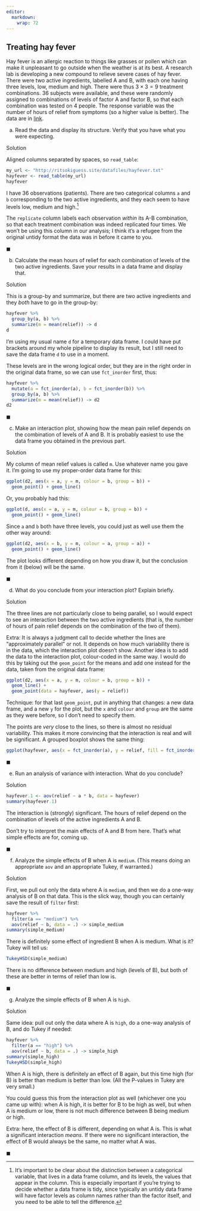 ```yaml
---
editor: 
  markdown: 
    wrap: 72
---
```


## Treating hay fever

Hay fever is an allergic reaction to things like grasses or pollen which
can make it unpleasant to go outside when the weather is at its best. A
research lab is developing a new compound to relieve severe cases of hay
fever. There were two active ingredients, labelled A and B, with each
one having three levels, low, medium and high. There were thus
$3\times 3=9$ treatment combinations. 36 subjects were available, and
these were randomly assigned to combinations of levels of factor A and
factor B, so that each combination was tested on 4 people. The response
variable was the number of hours of relief from symptoms (so a higher
value is better). The data are in
[link](http://ritsokiguess.site/datafiles/hayfever.txt).

(a) Read the data and display its structure. Verify that you have what
    you were expecting.

Solution

Aligned columns separated by spaces, so `read_table`:

```r
my_url <- "http://ritsokiguess.site/datafiles/hayfever.txt"
hayfever <- read_table(my_url)
hayfever
```

I have 36 observations (patients). There are two categorical columns `a`
and `b` corresponding to the two active ingredients, and they each seem
to have levels low, medium and high.[^_hayfever-1]

[^_hayfever-1]: It's important to be clear about the distinction between
    a categorical variable, that lives in a data frame column, and its
    levels, the values that appear in the column. This is especially
    important if you're trying to decide whether a data frame is tidy,
    since typically an untidy data frame will have factor levels as
    column names rather than the factor itself, and you need to be able
    to tell the difference.

The `replicate` column labels each observation *within* its A-B
combination, so that each treatment combination was indeed replicated
four times. We won't be using this column in our analysis; I think it's
a refugee from the original untidy format the data was in before it came
to you.

$\blacksquare$

(b) Calculate the mean hours of relief for each combination of levels of
    the two active ingredients. Save your results in a data frame and
    display that.

Solution

This is a group-by and summarize, but there are two active ingredients
and they *both* have to go in the group-by:

```r
hayfever %>%
  group_by(a, b) %>%
  summarize(m = mean(relief)) -> d
d
```

I'm using my usual name `d` for a temporary data frame. I could have put
brackets around my whole pipeline to display its result, but I still
need to save the data frame `d` to use in a moment.

These levels are in the wrong logical order, but they are in the right
order in the original data frame, so we can use `fct_inorder` first,
thus:

```r
hayfever %>%
  mutate(a = fct_inorder(a), b = fct_inorder(b)) %>%
  group_by(a, b) %>%
  summarize(m = mean(relief)) -> d2
d2
```

$\blacksquare$

(c) Make an interaction plot, showing how the mean pain relief depends
    on the combination of levels of A and B. It is probably easiest to
    use the data frame you obtained in the previous part.

Solution

My column of mean relief values is called `m`. Use whatever name you
gave it. I'm going to use my proper-order data frame for this:

```r
ggplot(d2, aes(x = a, y = m, colour = b, group = b)) +
  geom_point() + geom_line()
```

Or, you probably had this:

```r
ggplot(d, aes(x = a, y = m, colour = b, group = b)) +
  geom_point() + geom_line()
```

Since `a` and `b` both have three levels, you could just as well use
them the other way around:

```r
ggplot(d2, aes(x = b, y = m, colour = a, group = a)) +
  geom_point() + geom_line()
```

The plot looks different depending on how you draw it, but the
conclusion from it (below) will be the same.

$\blacksquare$

(d) What do you conclude from your interaction plot? Explain briefly.

Solution

The three lines are not particularly close to being parallel, so I would
expect to see an interaction between the two active ingredients (that
is, the number of hours of pain relief depends on the combination of the
two of them).

Extra: It is always a judgment call to decide whether the lines are
"approximately parallel" or not. It depends on how much variability
there is in the data, which the interaction plot doesn't show. Another
idea is to add the data to the interaction plot, colour-coded in the
same way. I would do this by taking out the `geom_point` for the means
and add one instead for the data, taken from the original data frame:

```r
ggplot(d2, aes(x = a, y = m, colour = b, group = b)) +
  geom_line() +
  geom_point(data = hayfever, aes(y = relief))
```

Technique: for that last `geom_point`, put in anything that changes: a
new data frame, and a new `y` for the plot, but the `x` and `colour` and
`group` are the same as they were before, so I don't need to specify
them.

The points are *very* close to the lines, so there is almost no residual
variability. This makes it more convincing that the interaction is real
and will be significant. A grouped boxplot shows the same thing:

```r
ggplot(hayfever, aes(x = fct_inorder(a), y = relief, fill = fct_inorder(b))) + geom_boxplot()
```

$\blacksquare$

(e) Run an analysis of variance with interaction. What do you conclude?

Solution

```r
hayfever.1 <- aov(relief ~ a * b, data = hayfever)
summary(hayfever.1)
```

The interaction is (strongly) significant. The hours of relief depend on
the combination of levels of the active ingredients A and B.

Don't try to interpret the main effects of A and B from here. That's
what simple effects are for, coming up.

$\blacksquare$

(f) Analyze the simple effects of B when A is `medium`. (This means
    doing an appropriate `aov` and an appropriate Tukey, if warranted.)

Solution

First, we pull out only the data where A is `medium`, and then we do a
one-way analysis of B on that data. This is the slick way, though you
can certainly save the result of `filter` first:

```r
hayfever %>%
  filter(a == "medium") %>%
  aov(relief ~ b, data = .) -> simple_medium
summary(simple_medium)
```

There is definitely some effect of ingredient B when A is medium. What
is it? Tukey will tell us:

```r
TukeyHSD(simple_medium)
```

There is no difference between medium and high (levels of B), but both
of these are better in terms of relief than low is.

$\blacksquare$

(g) Analyze the simple effects of B when A is `high`.

Solution

Same idea: pull out only the data where A is `high`, do a one-way
analysis of B, and do Tukey if needed:

```r
hayfever %>%
  filter(a == "high") %>%
  aov(relief ~ b, data = .) -> simple_high
summary(simple_high)
TukeyHSD(simple_high)
```

When A is high, there is definitely an effect of B again, but this time
high (for B) is better than medium is better than low. (All the P-values
in Tukey are very small.)

You could guess this from the interaction plot as well (whichever one
you came up with): when A is high, it is better for B to be high as
well, but when A is medium or low, there is not much difference between
B being medium or high.

Extra: here, the effect of B is different, depending on what A is. This
is what a significant interaction *means*. If there were no significant
interaction, the effect of B would always be the same, no matter what A
was.

$\blacksquare$
